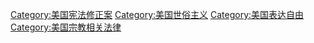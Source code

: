 {{Commonscat|First Amendment to the United States Constitution}}

[[Category:美国宪法修正案|Category:美国宪法修正案]]
[[Category:美国世俗主义|Category:美国世俗主义]]
[[Category:美国表达自由|Category:美国表达自由]]
[[Category:美国宗教相关法律|Category:美国宗教相关法律]]